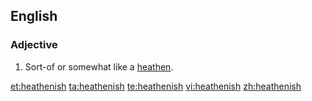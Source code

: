 ==English==

===Adjective===
{{en-adj}}

# Sort-of or somewhat like a [[heathen]].

[[et:heathenish]]
[[ta:heathenish]]
[[te:heathenish]]
[[vi:heathenish]]
[[zh:heathenish]]